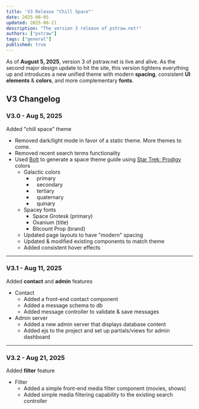 ```yaml
---
title: 'V3 Release "Chill Space"'
date: 2025-08-05
updated: 2025-08-21
description: "The version 3 release of pstraw.net!"
authors: ["pstraw"]
tags: ["general"]
published: true
---
```


As of **August 5, 2025**, version 3 of pstraw.net is live and alive. As the second major design update to hit the site, this version tightens everything up and introduces a new unified theme with modern **spacing**, consistent **UI elements** & **colors**, and more complementary **fonts**.

## V3 Changelog

### V3.0 - Aug 5, 2025

Added "chill space" theme

- Removed dark/light mode in favor of a static theme. More themes to come.
- Removed recent search terms functionality
- Used [Bolt](https://bolt.new) to generate a space theme guide using [Star Trek: Prodigy](https://www.themoviedb.org/tv/106393-star-trek-prodigy) colors
  - Galactic colors
    - <code class="border-primary">&nbsp;</code> primary
    - <code class="border-secondary">&nbsp;</code> secondary
    - <code class="border-tertiary">&nbsp;</code> tertiary
    - <code class="border-quaternary">&nbsp;</code> quaternary
    - <code class="border-quinary">&nbsp;</code> quinary
  - Spacey fonts
    - Space Grotesk (primary)
    - <span style="font-family: var(--font-family-title)">Oxanium</span> (title)
    - <span style="font-family: var(--font-family-brand)">Bitcount Prop</span>
      (brand)
  - Updated page layouts to have "modern" spacing
  - Updated & modified existing components to match theme
  - Added consistent hover effects

---

### V3.1 - Aug 11, 2025

Added **contact** and **admin** features

- Contact
  - Added a front-end contact component
  - Added a message schema to db
  - Added message controller to validate & save messages
- Admin server
  - Added a new admin server that displays database content
  - Added ejs to the project and set up partials/views for admin dashboard

---

### V3.2 - Aug 21, 2025

Added **filter** feature

- Filter
  - Added a simple front-end media filter component (movies, shows)
  - Added simple media filtering capability to the existing search controller
